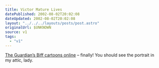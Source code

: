```yaml
---
title: Victor Mature Lives
datePublished: 2002-08-02T20:02:08
dateUpdated: 2002-08-02T20:02:08
layout: "../../../layouts/posts/post.astro"
originalUrl: $UNKNOWN
source: v1
tags:
  - "v1"
---
```


[The Guardian&#8217;s Biff cartoons online][1] &#8211; finally! You should see the portrait in my attic, lady.

[1]: http://www.biffonline.co.uk/ "The Guardian's Biff cartoons online"

